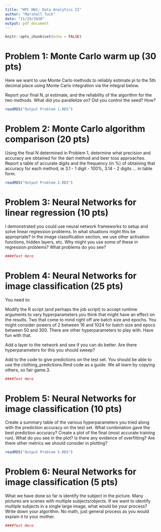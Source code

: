 ```yaml
---
title: "HPC HW1: Data Analytics II"
author: "Marshall Tuck"
date: "11/29/2020"
output: pdf_document
---
```


```r
knitr::opts_chunk$set(echo = FALSE)
```

# Problem 1: Monte Carlo warm up (30 pts)

Here we want to use Monte Carlo methods to reliably estimate pi to the 5th decimal place using Monte Carlo integration via the integral below.

Report your final N, pi estimate, and the reliability of the algorithm for the two methods. What did you parallelize on? Did you control the seed? How?

```r
readRDS("Output Problem 1.RDS")
```

# Problem 2: Monte Carlo algorithm comparison (20 pts)

Using the final N determined in Problem 1, determine what precision and accuracy are obtained for the dart method and beer toss approaches. Report a table of accurate digits and the frequency (in %) of obtaining that accuracy for each method, ie 3.1 - 1 digit - 100%, 3.14 - 2 digits … in table form.

```r
readRDS("Output Problem 2.RDS")
```

# Problem 3: Neural Networks for linear regression (10 pts)

I demonstrated you could use neural network frameworks to setup and solve linear regression problems. In what situations might this be appropriate? In the image classification section, we use other activation functions, hidden layers, etc. Why might you use some of these in regression problems? What problems do you see?

```r
####Text Here
```

# Problem 4: Neural Networks for image classification (25 pts)

You need to:

Modify the R script (and perhaps the job script) to accept runtime arguments to vary hyperparameters you think that might have an effect on the results. Two that come to mind right off are batch size and epochs. You might consider powers of 2 between 16 and 1024 for batch size and epocs between 50 and 300. There are other hyperparameters to play with. Have fun with that.

Add a layer to the network and see if you can do better. Are there hyperparameters for this you should sweep?

Add to the code to give predictions on the test set. You should be able to use the clothing_predictions.Rmd code as a guide. We all learn by copying others, so fair game.3.

```r
####Text Here
```

# Problem 5: Neural Networks for image classification (10 pts)

Create a summary table of the various hyperparameters you tried along with the prediction accuracy on the test set. What combination gave the best prediction accuracy? Create a plot of the final (most accurate training run). What do you see in the plot? Is there any evidence of overfitting? Are there other metrics we should consider in plotting?

```r
readRDS("Output Problem 5.RDS")
```

# Problem 6: Neural Networks for image classification (5 pts)

What we have done so far is identify the subject in the picture. Many pictures are scenes with multiple subjects/objects. If we want to identify multiple subjects in a single large image, what would be your process? Write down your algorithm. No math, just general process as you would explain it to your mother.

```r
####Text Here
```

